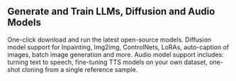 ## Generate and Train LLMs, Diffusion and Audio Models

One-click download and run the latest open-source models. Diffusion model support for Inpainting, Img2img, ControlNets, LoRAs, auto-caption of images, batch image generation and more. Audio model support includes: turning text to speech, fine-tuning TTS models on your own dataset, one-shot cloning from a single reference sample.
